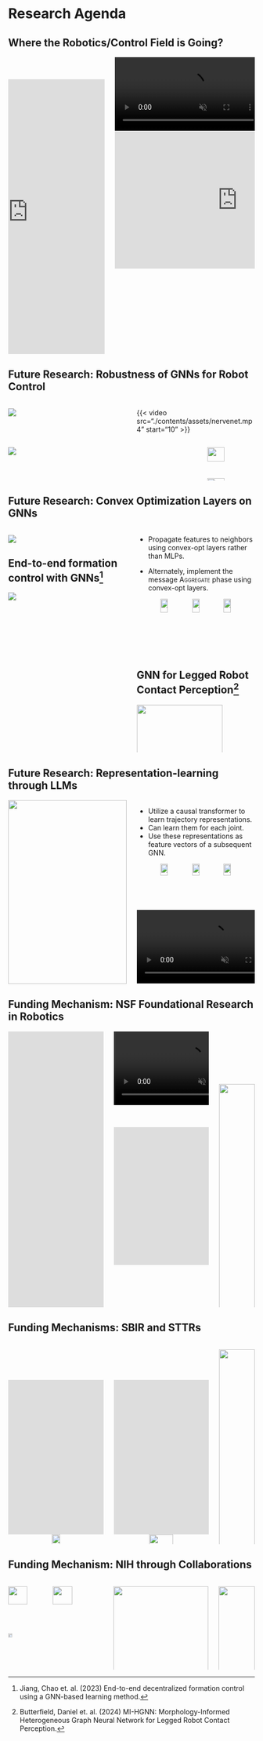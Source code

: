 # Research Agenda {visibility="uncounted"}

## Where the Robotics/Control Field is Going?


<div class="columns">

<div class="column" style="width:40%; position: left:80px;">

<br>

<iframe align="right" width="315" height="560"
src="https://youtube.com/embed/KM0YaWq1y4E?si=qWQsT5sCviY45VEq"
title="YouTube video player"
frameborder="0"
allow="accelerometer; autoplay; clipboard-write; encrypted-media; gyroscope; picture-in-picture; web-share"
allowfullscreen></iframe>

</div>

<div class="column" style="width:58%">
<!--{{< video ./contents/assets/PhysicalIntelligence_2min_v2_out.mp4 >}}-->

<video autoplay="false" muted="true" controls="" loop="" playsinline="" class="w-full mx-auto max-w-7xl mb-6 rounded-md"><source src="https://dnrjl01ydafck.cloudfront.net/v2/upload/PhysicalIntelligence_2min_v2_out.mp4" height="250" type="video/mp4"></video>

<iframe width="500" height="281" src="https://www.youtube.com/embed/cpraXaw7dyc?si=yANbdBlIkuAOhaFn?autoplay=1?mute=1" title="YouTube video player" frameborder="0" allow="accelerometer; autoplay; clipboard-write; encrypted-media; gyroscope; picture-in-picture; web-share" referrerpolicy="strict-origin-when-cross-origin" allowfullscreen></iframe>

</div>


</div>


## Future Research: Robustness of GNNs for Robot Control 


:::: {.columns}

::: {.column width="50%"}
![](./contents/assets/nervenet.png)
:::

::: {.column width="50%"}

{{< video src="./contents/assets/nervenet.mp4" start="10" >}}

<!--center>
<video autoplay="true" muted="true"><source src="./contents/assets/nervenet.mp4"></video>
</center-->

:::

::::

:::: {.columns}

::: {.column width="80%"}

![](./contents/assets/gnn_robustness.jpg)

:::

::: {.column width="20%"}

![](./contents/assets/abbas.jpg){width="60%"}

![](./contents/assets/ruths.jpg){width="60%"}

:::


::::


## Future Research: Convex Optimization Layers on GNNs {visibility="uncounted"}


:::: {.columns}

::: {.column width="50%"}
![](./contents/assets/convex_opt_layer.png)

::: {.callout-warning icon="false"}
## End-to-end formation control with GNNs[^dagger]

![](./contents/assets/end_to_end_gnn_formation_ctrl.png)
:::

:::

::: {.column width="50%"}

::: {.r-stack}

::: {.fragment .fade-in-then-out fragment-index=0}
* Propagate features to neighbors using convex-opt layers rather than MLPs.

* Alternately, implement the message
<span style="font-variant:small-caps;">Aggregate</span> phase using convex-opt 
layers.

:::

::: {.fragment .fade-in fragment-index=1}

<center>
<img src="./contents/assets/abbas.jpg" style="width:25%"></img>
![](./contents/assets/ruths.jpg){width="25%" fig-align="center"}
![](./contents/assets/spong_1.jpg){width="25%" fig-align="center"}
</center>

:::

:::

::: {.callout-warning icon="false"}
## GNN for Legged Robot Contact Perception[^ddagger]

![](./contents/assets/contact_perception.png){height=175 fig-align="center"}
:::

:::

::::


[^dagger]: Jiang, Chao et. al. (2023) End-to-end decentralized formation control using a GNN-based learning method. 

[^ddagger]: Butterfield, Daniel et. al. (2024) MI-HGNN: Morphology-Informed Heterogeneous Graph Neural Network for Legged Robot Contact Perception. 



## Future Research: Representation-learning through LLMs {visibility="uncounted"}

<div class="columns">

<div class="column" style="width:48%">

<center>
<img src="./contents/assets/GraphSage.jpg" style="width:100%">
</center>

<div class="center-xy">
:arrow_up:
</div>

<center>
<img src="./contents/assets/causal_transformer.png" style="width:100%">
</center>

</div>


<div class="column" style="width:48%">

::: {.r-stack}

::: {.fragment .fade-in-then-out fragment-index=0}

<ul>
  <li>Utilize a causal transformer to learn trajectory representations.</li>
  <li>Can learn them for each joint.</li>
  <li>Use these representations as feature vectors of a subsequent GNN.</li>
</ul>

:::

::: {.fragment .fade-in fragment-index=1}

<center>
<img src="./contents/assets/abbas.jpg" style="width:25%"></img>
![](./contents/assets/spong_1.jpg){width="25%" fig-align="center"}
![](./contents/assets/xiang.jpg){width="25%" fig-align="center"}
</center>

:::



:::


<video autoplay="true" muted="true"><source src="./contents/assets/dexterous_trimmed.mp4" type="video/mp4"></video>

::: {.callout icon="false"}
## Courtesy of MIT CSAIL
:::

</div>

</div>



## Funding Mechanism: NSF Foundational Research in Robotics

<div class="columns">

<div class="column" style="width:40%">

<iframe width="500" height="281" src="https://www.youtube.com/embed/Av9z51QDNxg?si=tc6XAqDKaYwpxwFD" title="YouTube video player" frameborder="0" allow="accelerometer; autoplay; clipboard-write; encrypted-media; gyroscope; picture-in-picture; web-share" referrerpolicy="strict-origin-when-cross-origin" allowfullscreen></iframe>

<iframe width="500" height="281" src="https://www.youtube.com/embed/-_dttDbGhVA?si=kaXjNGkbsSlKi9s3?mute=1" title="YouTube video player" frameborder="0" allow="accelerometer; autoplay; clipboard-write; encrypted-media; gyroscope; picture-in-picture; web-share" referrerpolicy="strict-origin-when-cross-origin" allowfullscreen></iframe>

</div>

<div class="column" style="width:40%">
<!--{{< video ./contents/assets/PhysicalIntelligence_2min_v2_out.mp4 >}}-->

<video autoplay="false" muted="true" controls="" loop="" playsinline="" class="w-full mx-auto max-w-7xl mb-6 rounded-md"><source src="https://dnrjl01ydafck.cloudfront.net/v2/upload/PhysicalIntelligence_2min_v2_out.mp4" height="281" type="video/mp4"></video>

<br>

<iframe width="500" height="281" src="https://www.youtube.com/embed/cpraXaw7dyc?si=yANbdBlIkuAOhaFn?autoplay=1?mute=1" title="YouTube video player" frameborder="0" allow="accelerometer; autoplay; clipboard-write; encrypted-media; gyroscope; picture-in-picture; web-share" referrerpolicy="strict-origin-when-cross-origin" allowfullscreen></iframe>

</div>

<div class="column" style="width:15%">

&nbsp;

&nbsp;

&nbsp;

::: {layout="[[-1], [1], [-1]]"}
![](./contents/assets/nsf-logo.svg){width="100%"}
:::

</div>

</div>



## Funding Mechanisms: SBIR and STTRs {visibility="uncounted"}


<div class="columns">

<div class="column" style="width:40%">

&nbsp;

&nbsp;

<iframe width="560" height="315" src="https://www.youtube.com/embed/wkqyR81LgOc?si=0YICbgkrsU1Igh_X" title="YouTube video player" frameborder="0" allow="accelerometer; autoplay; clipboard-write; encrypted-media; gyroscope; picture-in-picture; web-share" referrerpolicy="strict-origin-when-cross-origin" allowfullscreen></iframe>

<center>
<img src="./contents/assets/adams.webp" style="width:30%"></img>
</center>

</div>

<div class="column" style="width:40%">

&nbsp;

&nbsp;

<iframe width="560" height="315" src="https://www.youtube.com/embed/UVOn-i8JZbE?si=JCOW_cdL0b1xFGMr" title="YouTube video player" frameborder="0" allow="accelerometer; autoplay; clipboard-write; encrypted-media; gyroscope; picture-in-picture; web-share" referrerpolicy="strict-origin-when-cross-origin" allowfullscreen></iframe>


<center>
<img src="./contents/assets/nsf-logo.svg" style="width:50%"></img>
</center>

</div>

<div class="column" style="width:15%">

::: {layout="[[1], [-1], [1], [-1], [1]]"}
![](./contents/assets/dod-logo.svg){width="100%"}

![](./contents/assets/doe-logo.svg){width="100%"}

![](./contents/assets/usda-logo.svg){width="100%"}
:::

</div>

</div>


## Funding Mechanism: NIH through Collaborations {visibility="uncounted"}


:::: {.columns}


::: {.column width="42%"}

::: {layout="[[1], [-1], [1], [-1], [1]]"}

![](./contents/assets/omor_pic6.png){width="45%" fig-align="center"}
![](./contents/assets/iss.avif){width="45%"}

![](./contents/assets/omor_pic3.png){height="20%"}
:::

:::


::: {.column width="42%"}
![](./contents/assets/nina_pic1.png){width="100%"}
:::

::: {.column width="16%"}

::: {.r-stack}

::: {.fragment .fade-in-then-out fragment-index=0}
::: {layout="[[-1], [1], [-1], [1], [-1]]"}
![](./contents/assets/nih-logo.svg){width="100%"}

![](./contents/assets/omor_pic4.png){width="100%"}
:::
:::

::: {.fragment .fade-in fragment-index=1}
::: {layout="[[1], [1], [1]]"}
![](./contents/assets/uzer.webp){width="100%"}

![](./contents/assets/moheimani.jpg){width="100%"}

![](./contents/assets/cao.png){width="100%"}
:::
:::


:::

:::


::::
